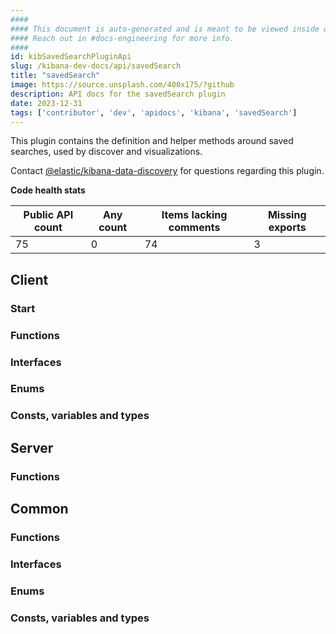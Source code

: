 ```yaml
---
####
#### This document is auto-generated and is meant to be viewed inside our experimental, new docs system.
#### Reach out in #docs-engineering for more info.
####
id: kibSavedSearchPluginApi
slug: /kibana-dev-docs/api/savedSearch
title: "savedSearch"
image: https://source.unsplash.com/400x175/?github
description: API docs for the savedSearch plugin
date: 2023-12-31
tags: ['contributor', 'dev', 'apidocs', 'kibana', 'savedSearch']
---
```


This plugin contains the definition and helper methods around saved searches, used by discover and visualizations.

Contact [@elastic/kibana-data-discovery](https://github.com/orgs/elastic/teams/kibana-data-discovery) for questions regarding this plugin.

**Code health stats**

| Public API count  | Any count | Items lacking comments | Missing exports |
|-------------------|-----------|------------------------|-----------------|
| 75 | 0 | 74 | 3 |

## Client

### Start
<DocDefinitionList data={[savedSearchObj.client.start]}/>

### Functions
<DocDefinitionList data={savedSearchObj.client.functions}/>

### Interfaces
<DocDefinitionList data={savedSearchObj.client.interfaces}/>

### Enums
<DocDefinitionList data={savedSearchObj.client.enums}/>

### Consts, variables and types
<DocDefinitionList data={savedSearchObj.client.misc}/>

## Server

### Functions
<DocDefinitionList data={savedSearchObj.server.functions}/>

## Common

### Functions
<DocDefinitionList data={savedSearchObj.common.functions}/>

### Interfaces
<DocDefinitionList data={savedSearchObj.common.interfaces}/>

### Enums
<DocDefinitionList data={savedSearchObj.common.enums}/>

### Consts, variables and types
<DocDefinitionList data={savedSearchObj.common.misc}/>

